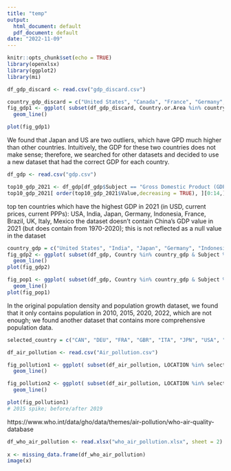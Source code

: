 ```yaml
---
title: "temp"
output:
  html_document: default
  pdf_document: default
date: "2022-11-09"
---
```


```r
knitr::opts_chunk$set(echo = TRUE)
library(openxlsx)
library(ggplot2)
library(mi)
```

```r
df_gdp_discard <- read.csv("gdp_discard.csv")

country_gdp_discard = c("United States", "Canada", "France", "Germany", "United Kingdom of Great Britain and Northern Ireland", "Italy", "Japan")
fig_gdp1 <- ggplot( subset(df_gdp_discard, Country.or.Area %in% country_gdp_discard & Item %in% "Gross Domestic Product (GDP)"), aes(x = Year, y = Value, color = Country.or.Area, group = Country.or.Area)) +
  geom_line()

plot(fig_gdp1)
```
We found that Japan and US are two outliers, which have GPD much higher than other countries. Intuitively, the GDP for these two countries does not make sense; therefore, we searched for other datasets and decided to use a new dataset that had the correct GDP for each country.

```r
df_gdp <- read.csv("gdp.csv")

top10_gdp_2021 <- df_gdp[df_gdp$Subject == "Gross Domestic Product (GDP); millions" & df_gdp$TIME == 2021 & df_gdp$Measure == "USD, current prices, current PPPs",]
top10_gdp_2021[ order(top10_gdp_2021$Value,decreasing = TRUE), ][0:14,]
```
top ten countries which have the highest GDP in 2021 (in USD, current prices, current PPPs): USA, India, Japan, Germany, Indonesia, France, Brazil, UK, Italy, Mexico
the dataset doesn't contain China's GDP value in 2021 (but does contain from 1970-2020); this is not reflected as a null value in the dataset

```r
country_gdp = c("United States", "India", "Japan", "Germany", "Indonesia", "France", "Brazil", "United Kingdom", "Italy", "Mexico", "China (People's Republic of)")
fig_gdp2 <- ggplot( subset(df_gdp, Country %in% country_gdp & Subject %in% "Gross Domestic Product (GDP); millions" & Measure %in% "USD, current prices, current PPPs"), aes(x = Time, y = Value, color = Country, group = Country)) +
  geom_line()
plot(fig_gdp2)
```
```r
fig_pop1 <- ggplot( subset(df_gdp, Country %in% country_gdp & Subject %in% "Total population; persons; thousands"), aes(x = Time, y = Value, color = Country, group = Country)) +
  geom_line()
plot(fig_pop1)
```
In the original population density and population growth dataset, we found that it only contains population in 2010, 2015, 2020, 2022, which are not enough;
we found another dataset that contains more comprehensive population data.

```r
selected_country = c("CAN", "DEU", "FRA", "GBR", "ITA", "JPN", "USA", "WLD")

df_air_pollution <- read.csv("Air_pollution.csv")

fig_pollution1 <- ggplot( subset(df_air_pollution, LOCATION %in% selected_country &  MEASURE %in% "MICGRCUBM"), aes(x = TIME, y = Value, color = LOCATION, group = LOCATION)) +
  geom_line()

fig_pollution2 <- ggplot( subset(df_air_pollution, LOCATION %in% selected_country &  MEASURE %in% "PC_POP"), aes(x = TIME, y = Value, color = LOCATION, group = LOCATION)) +
  geom_line()

plot(fig_pollution1)
# 2015 spike; before/after 2019
```

https://www.who.int/data/gho/data/themes/air-pollution/who-air-quality-database

```r
df_who_air_pollution <- read.xlsx("who_air_pollution.xlsx", sheet = 2)
  
x <- missing_data.frame(df_who_air_pollution)
image(x)
```




















